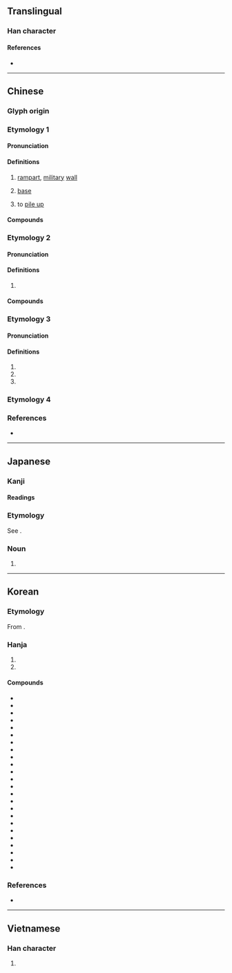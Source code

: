 {{also|垒|塁}}
{{character info}}
{{character info|0xf94a}}
==Translingual==
{{Han simplified forms|壘|塁|垒}}

===Han character===
{{Han char|rn=32|rad=土|as=15|sn=18|four=60104|canj=WWWG|ids=⿱畾土}}

====References====
* {{Han ref|kx=0241.240|dkj=05574|dj=0481.150|hdz=10498.030|uh=58D8|ud=22744|bh=C253|bd=49747}}

----

==Chinese==
{{zh-forms|s=垒|alt=厽-second round simplified}}

===Glyph origin===
{{Han etym}}

===Etymology 1===

====Pronunciation====
{{zh-pron
|m=lěi
|c=leoi5
|mn=lúi
|mc=y
|oc=y
|cat=n,v
}}

====Definitions====
{{zh-hanzi}}

# [[rampart]], [[military]] [[wall]]
#: {{zh-x|堡壘|fortress}}
# {{lb|zh|baseball}} [[base]]
#: {{zh-x|全壘打|home run}}
#: {{zh-x|盜壘|to steal a base}}
# to [[pile up]]

====Compounds====
{{zh-der|壘壘|堡壘|壘砌|壘塹|壘塊|壘球|地壘|對壘|壁壘|全壘打|壁壘分明|壘窠兒|四郊多壘|壘包|滑壘|營壘|盜壘|深溝堅壘|空中堡壘|本壘|深溝高壘|炮壘|玉壘山|滿壘|溝壘|故壘|關稅壁壘|酒澆壘塊|魁壘|高壘深溝|高壘深塹|高壁深壘|食壘|高壘深壁|跑壘|臨軍對壘|街壘|壁壘森嚴}}

===Etymology 2===

====Pronunciation====
{{zh-pron
|m=lǜ
|c=leot6
|mc=
|oc=
|cat=n,a
}}

====Definitions====
{{zh-hanzi}}

# {{zh-only|鬱壘}}

====Compounds====
{{zh-der|神荼鬱壘|鬱壘|荼壘}}

===Etymology 3===

====Pronunciation====
{{zh-pron
|m=léi
|cat=n,v,a
}}

====Definitions====
{{zh-hanzi}}

# {{zh-used in|磈壘}}
# {{zh-alt-form|纍}}
# {{zh-alt-form|蘲}}

===Etymology 4===
{{zh-see|礧|v}}

===References===
* {{R:yue:mfccd}}

----

==Japanese==
{{ja-kanji forms|塁|壘}}

===Kanji===
{{ja-kanji|grade=|rs=土15|shin=塁}}

====Readings====
{{ja-readings
|on=るい
|kun=とりで-
}}

===Etymology===
{{ja-kanjitab|るい|yomi=o}}
See {{m|ja|塁}}.

===Noun===
{{ja-noun|るい|shin=塁}}

# {{ja-kyu sp|塁}}

----

==Korean==

===Etymology===
From {{der|ko|ltc|-}} {{ltc-l|壘|id=1}}. {{hanja-hunmong|류〯|lyu|雜語}}

===Hanja===
{{ko-hanja-search}}
{{ko-hanja|진|루||누}}

# {{hanja form of|[[루]]/[[누]]|[[rampart]]}}
# {{hanja form of|[[루]]/[[누]]|{{lb|ko|baseball}} [[base]]}}

====Compounds====
{{der-top4|Compounds}}
* {{ko-l|성루|城壘}}
* {{ko-l|보루|堡壘}}
* {{ko-l|주루|走壘}}
* {{ko-l|누수|壘手}}
* {{ko-l|도루|盜壘}}
* {{ko-l|누상|壘上}}
* {{ko-l|일루|一壘}}
* {{ko-l|일루수|一壘手}}
* {{ko-l|일루타|一壘打}}
* {{ko-l|이루|二壘}}
* {{ko-l|이루수|二壘手}}
* {{ko-l|이루타|二壘打}}
* {{ko-l|삼루|三壘}}
* {{ko-l|삼루수|三壘手}}
* {{ko-l|삼루타|三壘打}}
* {{ko-l|출루|出壘}}
* {{ko-l|출루율|出壘率}}
* {{ko-l|만루|滿壘}}
* {{ko-l|본루|本壘}}
* {{ko-l|본루타|本壘打}}
* {{ko-l|진루|進壘}}
* {{ko-l|진루타|進壘打}}
* {{ko-l|잔루|殘壘}}
* {{ko-l|잔루율|殘壘率}}
{{der-bottom}}

===References===
* {{R:hanjadoc|2029}}

----

==Vietnamese==

===Han character===
{{vi-readings|reading=luỹ|rs=土15}}

# {{rfdef|vi|sort=土15}}